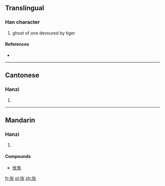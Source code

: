 {{also|倀}}
==Translingual==

===Han character===
{{Han char|rn=9|rad=人|as=04|sn=6|four=|canj=人心人 (OPO)}}

# ghost of one devoured by tiger

====References====
* {{Han ref|kx=0096.121|hdz=10124.020|uh=4F25|ud=20261}}

----

==Cantonese==

===Hanzi===
{{yue-hanzi|jyut=|y=cheung1, jaang1|tra=倀}}

# {{defn|Cantonese|sort=人04}}

----

==Mandarin==

===Hanzi===
{{cmn-hanzi|tra=倀|pin=[[chāng]] ([[chang1]])|wg=ch'ang<sup>1</sup>}}

# {{defn|Mandarin|sort=人04}}

====Compounds====
* [[伥鬼]]

[[fr:伥]]
[[pl:伥]]
[[zh:伥]]